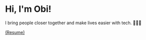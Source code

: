 # Hi, I'm Obi!

I bring people closer together and make lives easier with tech. 👨🏾‍💻

[(Resume)](https://obimarmalade.notion.site/Obi-Anokwuru-d5af6bc044f24d148e8818528fb9a271)
